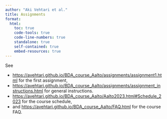 ```yaml
---
author: "Aki Vehtari et al."
title: Assignments
format: 
  html:
    toc: true
    code-tools: true
    code-line-numbers: true
    standalone: true
    self-contained: true
    embed-resources: true  
---
```


See 

* [https://avehtari.github.io/BDA_course_Aalto/assignments/assignment1.html](https://avehtari.github.io/BDA_course_Aalto/assignments/assignment1.html) for the first assignment,
* [https://avehtari.github.io/BDA_course_Aalto/assignments/assignment_instructions.html](https://avehtari.github.io/BDA_course_Aalto/assignments/assignment_instructions.html) for general instructions.
* [https://avehtari.github.io/BDA_course_Aalto/Aalto2023.html#Schedule_2023](https://avehtari.github.io/BDA_course_Aalto/Aalto2023.html#Schedule_2023) for the course schedule,
* and [https://avehtari.github.io/BDA_course_Aalto/FAQ.html](https://avehtari.github.io/BDA_course_Aalto/FAQ.html) for the course FAQ.